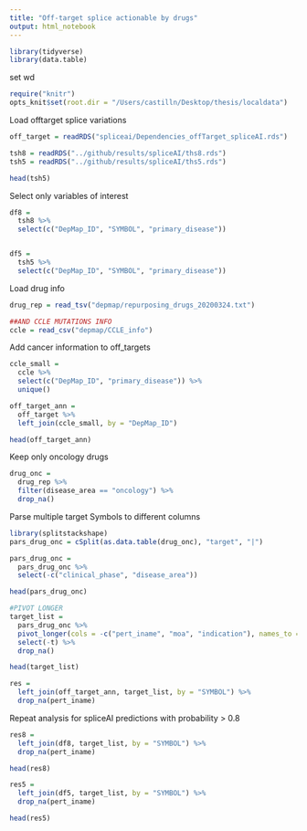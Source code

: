 ```yaml
---
title: "Off-target splice actionable by drugs"
output: html_notebook
---
```


```r
library(tidyverse)
library(data.table)
```
set wd 
```r
require("knitr")
opts_knit$set(root.dir = "/Users/castilln/Desktop/thesis/localdata")
```

Load offtarget splice variations
```r
off_target = readRDS("spliceai/Dependencies_offTarget_spliceAI.rds")

tsh8 = readRDS("../github/results/spliceAI/ths8.rds")
tsh5 = readRDS("../github/results/spliceAI/ths5.rds")

head(tsh5)
```
Select only variables of interest 
```r
df8 = 
  tsh8 %>% 
  select(c("DepMap_ID", "SYMBOL", "primary_disease"))


df5 = 
  tsh5 %>% 
  select(c("DepMap_ID", "SYMBOL", "primary_disease"))
```

Load drug info 
```r
drug_rep = read_tsv("depmap/repurposing_drugs_20200324.txt")

##AND CCLE MUTATIONS INFO 
ccle = read_csv("depmap/CCLE_info")
```
Add cancer information to off_targets
```r
ccle_small = 
  ccle %>% 
  select(c("DepMap_ID", "primary_disease")) %>% 
  unique()

off_target_ann = 
  off_target %>% 
  left_join(ccle_small, by = "DepMap_ID")

head(off_target_ann)
```


Keep only oncology drugs
```r
drug_onc = 
  drug_rep %>% 
  filter(disease_area == "oncology") %>% 
  drop_na()
```

Parse multiple target Symbols to different columns
```r
library(splitstackshape)
pars_drug_onc = cSplit(as.data.table(drug_onc), "target", "|")

pars_drug_onc = 
  pars_drug_onc %>% 
  select(-c("clinical_phase", "disease_area"))

head(pars_drug_onc)

#PIVOT LONGER
target_list = 
  pars_drug_onc %>% 
  pivot_longer(cols = -c("pert_iname", "moa", "indication"), names_to = "t", values_to = "SYMBOL") %>% 
  select(-t) %>% 
  drop_na()

head(target_list)
```

```r
res = 
  left_join(off_target_ann, target_list, by = "SYMBOL") %>% 
  drop_na(pert_iname)
```

Repeat analysis for spliceAI predictions with probability > 0.8
```r
res8 = 
  left_join(df8, target_list, by = "SYMBOL") %>% 
  drop_na(pert_iname)

head(res8)
```

```r
res5 = 
  left_join(df5, target_list, by = "SYMBOL") %>% 
  drop_na(pert_iname)

head(res5)
```


